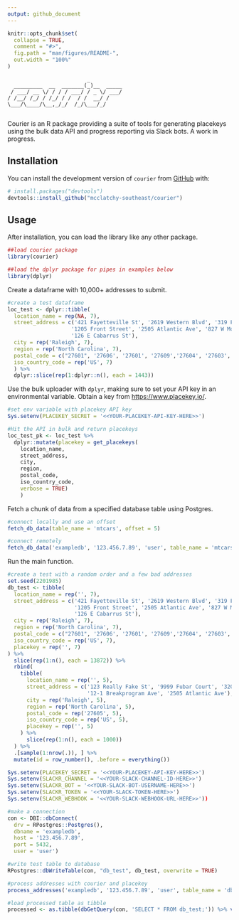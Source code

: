 ```yaml
---
output: github_document
---
```


<!-- README.md is generated from README.Rmd. Please edit that file -->

```r
knitr::opts_chunk$set(
  collapse = TRUE,
  comment = "#>",
  fig.path = "man/figures/README-",
  out.width = "100%"
)
```

```
                         _          
  _________  __  _______(_)__  _____
 / ___/ __ \/ / / / ___/ / _ \/ ___/
/ /__/ /_/ / /_/ / /  / /  __/ /    
\___/\____/\__,_/_/  /_/\___/_/     
                                    
```

<!-- badges: start -->
<!-- badges: end -->

Courier is an R package providing a suite of tools for generating placekeys using the bulk data API and progress reporting via Slack bots. A work in progress.

## Installation

You can install the development version of `courier` from [GitHub](https://github.com/) with:

``` r
# install.packages("devtools")
devtools::install_github("mcclatchy-southeast/courier")
```

## Usage

After installation, you can load the library like any other package.

``` r
##load courier package
library(courier)

##load the dplyr package for pipes in examples below
library(dplyr)
```

Create a dataframe with 10,000+ addresses to submit.

``` r
#create a test dataframe
loc_test <- dplyr::tibble(
  location_name = rep(NA, 7),
  street_address = c('421 Fayetteville St', '2619 Western Blvd', '319 Fayetteville St',
                    '1205 Front Street', '2505 Atlantic Ave', '827 W Morgan St',
                    '126 E Cabarrus St'),
  city = rep('Raleigh', 7),
  region = rep('North Carolina', 7),
  postal_code = c("27601", '27606', '27601', '27609','27604', '27603', '27601'),
  iso_country_code = rep('US', 7)
  ) %>%
  dplyr::slice(rep(1:dplyr::n(), each = 1443))
```

Use the bulk uploader with `dplyr`, making sure to set your API key in an environmental variable. Obtain a key from [https://www.placekey.io/](https://www.placekey.io/).

``` r
#set env variable with placekey API key
Sys.setenv(PLACEKEY_SECRET = '<<YOUR-PLACEKEY-API-KEY-HERE>>')

#Hit the API in bulk and return placekeys
loc_test_pk <- loc_test %>%
  dplyr::mutate(placekey = get_placekeys(
    location_name,
    street_address,
    city,
    region,
    postal_code,
    iso_country_code,
    verbose = TRUE)
    )
```

Fetch a chunk of data from a specified database table using Postgres.

```r
#connect locally and use an offset
fetch_db_data(table_name = 'mtcars', offset = 5)

#connect remotely
fetch_db_data('exampledb', '123.456.7.89', 'user', table_name = 'mtcars')
```

Run the main function.

```r
#create a test with a random order and a few bad addresses
set.seed(2201985)
db_test <- tibble(
  location_name = rep('', 7),
  street_address = c('421 Fayetteville St', '2619 Western Blvd', '319 Fayetteville St', 
                     '1205 Front Street', '2505 Atlantic Ave', '827 W Morgan St',
                     '126 E Cabarrus St'),
  city = rep('Raleigh', 7),
  region = rep('North Carolina', 7),
  postal_code = c("27601", '27606', '27601', '27609','27604', '27603', '27601'),
  iso_country_code = rep('US', 7),
  placekey = rep('', 7)
) %>% 
  slice(rep(1:n(), each = 13872)) %>%
  rbind(
    tibble(
      location_name = rep('', 5),
      street_address = c('123 Really Fake St', '9999 Fubar Court', '3201 Bad Addy Lane', 
                         '12-1 Breakprogram Ave', '2505 Atlantic Ave'),
      city = rep('Raleigh', 5),
      region = rep('North Carolina', 5),
      postal_code = rep('27605', 5),
      iso_country_code = rep('US', 5),
      placekey = rep('', 5)
    ) %>% 
      slice(rep(1:n(), each = 1000))
  ) %>% 
  .[sample(1:nrow(.)), ] %>% 
  mutate(id = row_number(), .before = everything())

Sys.setenv(PLACEKEY_SECRET = '<<YOUR-PLACEKEY-API-KEY-HERE>>')
Sys.setenv(SLACKR_CHANNEL = '<<YOUR-SLACK-CHANNEL-ID-HERE>>')
Sys.setenv(SLACKR_BOT = '<<YOUR-SLACK-BOT-USERNAME-HERE>>')
Sys.setenv(SLACKR_TOKEN = '<<YOUR-SLACK-TOKEN-HERE>>')
Sys.setenv(SLACKR_WEBHOOK = '<<YOUR-SLACK-WEBHOOK-URL-HERE>>'))

#make a connection
con <- DBI::dbConnect(
  drv = RPostgres::Postgres(),
  dbname = 'exampledb',
  host = '123.456.7.89',
  port = 5432,
  user = 'user')

#write test table to database
RPostgres::dbWriteTable(con, "db_test", db_test, overwrite = TRUE)

#process addresses with courier and placekey
process_addresses('exampledb', '123.456.7.89', 'user', table_name = 'db_test')

#load processed table as tibble
processed <- as.tibble(dbGetQuery(con, 'SELECT * FROM db_test;')) %>% view()
```

<!--You'll still need to render `README.Rmd` regularly, to keep `README.md` up-to-date. `devtools::build_readme()` is handy for this. You could also use GitHub Actions to re-render `README.Rmd` every time you push. An example workflow can be found here: <https://github.com/r-lib/actions/tree/v1/examples>.-->
